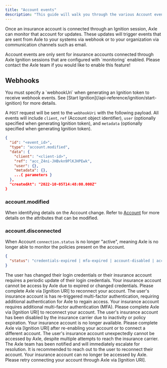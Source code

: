 ```yaml
---
title: "Account events"
description: "This guide will walk you through the various Account events that may occur when monitoring an insurance account."
---
```


Once an insurance account is connected through an Ignition session, Axle can monitor that account for updates. These updates will trigger events that are sent from Axle to your systems via webhook or to your organization via communication channels such as email.

<Info>
  Account events are only sent for insurance accounts connected through Axle
  Ignition sessions that are configured with `monitoring` enabled. Please
  contact the Axle team if you would like to enable this feature!
</Info>

## Webhooks

<Tip>
  You must specify a `webhookUri` when generating an Ignition token to receive
  webhook events. See [Start Ignition](/api-reference/ignition/start-ignition)
  for more details.
</Tip>

A `POST` request will be sent to the `webhookUri` with the following payload. All events will include `client`, `ref` (Account object identifier), `user` (optionally specified when generating Ignition token), and `metadata` (optionally specified when generating Ignition token).

```json Example webhook payload
{
  "id": "<event_id>",
  "type": "account.modified",
  "data": {
    "client": "<client-id>",
    "ref": "acc_Z4ni-JHBvkn9PlKJHPEwk",
    "user": {},
    "metadata": {},
    ...{ parameters }
  },
  "createdAt": "2022-10-05T14:48:00.000Z"
}
```

### account.modified

When identifying details on the Account change. Refer to [Account](/api-reference/accounts/account) for more details on the attributes that can be modified.

### account.disconnected

When Account `connection.status` is no longer "active", meaning Axle is no longer able to monitor the policies present on the account.

```json Additional data parameters (example)
{
  "status": "credentials-expired | mfa-expired | account-disabled | account-inaccessible"
}
```

<Card title="credentials-expired">
  <Tabs>
    <Tab title="Common causes">
      The user has changed their login credentials or their insurance account
      requires a periodic update of their login credentials.
    </Tab>
    <Tab title="Recommended messaging">
      Your insurance account cannot be access by Axle due to expired or changed
      credentials. Please complete Axle via [Ignition URI] to reconnect your
      account.
    </Tab>
  </Tabs>
</Card>

<Card title="mfa-expired">
  <Tabs>
    <Tab title="Common causes">
      The user's insurance account is has re-triggered multi-factor
      authentication, requiring additional authentication for Axle to regain
      access.
    </Tab>
    <Tab title="Recommended messaging">
      Your insurance account requires additional multi-factor authentication
      (MFA). Please complete Axle via [Ignition URI] to reconnect your account.
    </Tab>
  </Tabs>
</Card>

<Card title="account-disabled">
  <Tabs>
    <Tab title="Common causes">
      The user's insurance account has been disabled by the insurance carrier
      due to inactivity or policy expiration.
    </Tab>
    <Tab title="Recommended messaging">
      Your insurance account is no longer available. Please complete Axle via
      [Ignition URI] after re-enabling your account or to connect a different
      account.
    </Tab>
  </Tabs>
</Card>

<Card title="account-inaccessible">
  <Tabs>
    <Tab title="Common causes">
      The user's insurance account unexpectedly cannot be accessed by Axle,
      despite multiple attempts to reach the insurance carrier. The Axle team
      has been notified and will immediately escalate for resolution. It is
      recommended to reach out to the user to reconnect their account.
    </Tab>
    <Tab title="Recommended messaging">
      Your insurance account can no longer be accessed by Axle. Please retry
      connecting your account through Axle via [Ignition URI].
    </Tab>
  </Tabs>
</Card>
